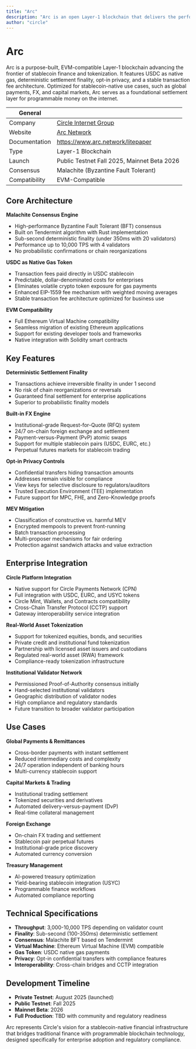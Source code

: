 ```yaml
---
title: "Arc"
description: "Arc is an open Layer-1 blockchain that delivers the performance, reliability, and liquidity needed to meet global financial demands. Purpose-built for stablecoin finance and tokenization with USDC as native gas."
author: "circle"
---
```


# Arc

Arc is a purpose-built, EVM-compatible Layer-1 blockchain advancing the frontier of stablecoin finance and tokenization. It features USDC as native gas, deterministic settlement finality, opt-in privacy, and a stable transaction fee architecture. Optimized for stablecoin-native use cases, such as global payments, FX, and capital markets, Arc serves as a foundational settlement layer for programmable money on the internet.

| General     |                                                                  |
| ----------- | ---------------------------------------------------------------- |
| Company     | [Circle Internet Group](https://www.circle.com/)                |
| Website     | [Arc Network](https://www.arc.network/)                         |
| Documentation | https://www.arc.network/litepaper                              |
| Type        | Layer-1 Blockchain                                               |
| Launch      | Public Testnet Fall 2025, Mainnet Beta 2026                    |
| Consensus   | Malachite (Byzantine Fault Tolerant)                           |
| Compatibility | EVM-Compatible                                                |

## Core Architecture

**Malachite Consensus Engine**
- High-performance Byzantine Fault Tolerant (BFT) consensus
- Built on Tendermint algorithm with Rust implementation
- Sub-second deterministic finality (under 350ms with 20 validators)
- Performance up to 10,000 TPS with 4 validators
- No probabilistic confirmations or chain reorganizations

**USDC as Native Gas Token**
- Transaction fees paid directly in USDC stablecoin
- Predictable, dollar-denominated costs for enterprises
- Eliminates volatile crypto token exposure for gas payments
- Enhanced EIP-1559 fee mechanism with weighted moving averages
- Stable transaction fee architecture optimized for business use

**EVM Compatibility**
- Full Ethereum Virtual Machine compatibility
- Seamless migration of existing Ethereum applications
- Support for existing developer tools and frameworks
- Native integration with Solidity smart contracts

## Key Features

**Deterministic Settlement Finality**
- Transactions achieve irreversible finality in under 1 second
- No risk of chain reorganizations or reversals
- Guaranteed final settlement for enterprise applications
- Superior to probabilistic finality models

**Built-in FX Engine**
- Institutional-grade Request-for-Quote (RFQ) system
- 24/7 on-chain foreign exchange and settlement
- Payment-versus-Payment (PvP) atomic swaps
- Support for multiple stablecoin pairs (USDC, EURC, etc.)
- Perpetual futures markets for stablecoin trading

**Opt-in Privacy Controls**
- Confidential transfers hiding transaction amounts
- Addresses remain visible for compliance
- View keys for selective disclosure to regulators/auditors
- Trusted Execution Environment (TEE) implementation
- Future support for MPC, FHE, and Zero-Knowledge proofs

**MEV Mitigation**
- Classification of constructive vs. harmful MEV
- Encrypted mempools to prevent front-running
- Batch transaction processing
- Multi-proposer mechanisms for fair ordering
- Protection against sandwich attacks and value extraction

## Enterprise Integration

**Circle Platform Integration**
- Native support for Circle Payments Network (CPN)
- Full integration with USDC, EURC, and USYC tokens
- Circle Mint, Wallets, and Contracts compatibility
- Cross-Chain Transfer Protocol (CCTP) support
- Gateway interoperability service integration

**Real-World Asset Tokenization**
- Support for tokenized equities, bonds, and securities
- Private credit and institutional fund tokenization
- Partnership with licensed asset issuers and custodians
- Regulated real-world asset (RWA) framework
- Compliance-ready tokenization infrastructure

**Institutional Validator Network**
- Permissioned Proof-of-Authority consensus initially
- Hand-selected institutional validators
- Geographic distribution of validator nodes
- High compliance and regulatory standards
- Future transition to broader validator participation

## Use Cases

**Global Payments & Remittances**
- Cross-border payments with instant settlement
- Reduced intermediary costs and complexity
- 24/7 operation independent of banking hours
- Multi-currency stablecoin support

**Capital Markets & Trading**
- Institutional trading settlement
- Tokenized securities and derivatives
- Automated delivery-versus-payment (DvP)
- Real-time collateral management

**Foreign Exchange**
- On-chain FX trading and settlement
- Stablecoin pair perpetual futures
- Institutional-grade price discovery
- Automated currency conversion

**Treasury Management**
- AI-powered treasury optimization
- Yield-bearing stablecoin integration (USYC)
- Programmable finance workflows
- Automated compliance reporting

## Technical Specifications

- **Throughput**: 3,000-10,000 TPS depending on validator count
- **Finality**: Sub-second (100-350ms) deterministic settlement
- **Consensus**: Malachite BFT based on Tendermint
- **Virtual Machine**: Ethereum Virtual Machine (EVM) compatible
- **Gas Token**: USDC native gas payments
- **Privacy**: Opt-in confidential transfers with compliance features
- **Interoperability**: Cross-chain bridges and CCTP integration

## Development Timeline

- **Private Testnet**: August 2025 (launched)
- **Public Testnet**: Fall 2025
- **Mainnet Beta**: 2026
- **Full Production**: TBD with community and regulatory readiness

Arc represents Circle's vision for a stablecoin-native financial infrastructure that bridges traditional finance with programmable blockchain technology, designed specifically for enterprise adoption and regulatory compliance.
